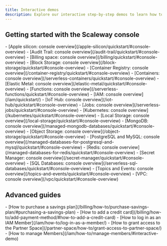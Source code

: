 ```yaml
---
title: Interactive demos
description: Explore our interactive step-by-step demos to learn how to use the Scaleway console and products.
---
```


<ProductHeader
  productName="Interactive demos"
  productLogo="generic"
  description="Take a tour of the Scaleway console with interactive demos. Our step-by-step previews help you explore the interface and discover our products and features."
/>

## Getting started with the Scaleway console

<Grid>
    <Card
      title="Scaleway console tour"
      url="/account/quickstart/#console-overview"
      label="See demo"
    />
    <Card
      title="Adding a credit card"
      url="/billing/how-to/add-payment-method/#how-to-add-a-credit-card"
      label="See demo"
    />
    <Card
      title="Log in as an IAM Member"
      url="/iam/how-to/log-in-as-a-member/"
      label="See demo"
    />
</Grid>

<Grid>
  <LinksList>
    - [Apple silicon: console overview](/apple-silicon/quickstart/#console-overview)
    - [Audit Trail: console overview](/audit-trail/quickstart/#console-overview)
    - [Billing space: console overview](/billing/quickstart/#console-overview)
    - [Block Storage: console overview](/block-storage/quickstart/#console-overview)
    - [Container Registry: console overview](/container-registry/quickstart/#console-overview)
    - [Containers: console overview](/serverless-containers/quickstart/#console-overview)
    - [Elastic Metal: console overview](/elastic-metal/quickstart/#console-overview)
    - [Functions: console overview](/serverless-functions/quickstart/#console-overview)
    - [IAM: console overview](/iam/quickstart/)
    - [IoT Hub: console overview](/iot-hub/quickstart/#console-overview)
    - [Jobs: console overview](/serverless-jobs/quickstart/#console-overview)
    - [Kubernetes: console overview](/kubernetes/quickstart/#console-overview)
    - [Local Storage: console overview](/local-storage/quickstart/#console-overview)
    - [MongoDB: console overview](/managed-mongodb-databases/quickstart/#console-overview)
    - [Object Storage: console overview](/object-storage/quickstart/#console-overview)
    - [PostgreSQL and MySQL: console overview](/managed-databases-for-postgresql-and-mysql/quickstart/#console-overview)
    - [Redis: console overview](/managed-databases-for-redis/quickstart/#console-overview)
    - [Secret Manager: console overview](/secret-manager/quickstart/#console-overview)
    - [SQL Databases: console overview](/serverless-sql-databases/quickstart/#console-overview)
    - [Topics and Events: console overview](/topics-and-events/quickstart/#console-overview)
    - [VPC: console overview](/vpc/quickstart/#console-overview)
  </LinksList>
</Grid>

## Advanced guides

<Grid>
  <LinksList>
    - [How to purchase a savings plan](/billing/how-to/purchase-savings-plan/#purchasing-a-savings-plan)
    - [How to add a credit card](/billing/how-to/add-payment-method/#how-to-add-a-credit-card)
    - [How to log in as an IAM Member](/iam/how-to/log-in-as-a-member/)
    - [How to grant access to the Partner Space](/partner-space/how-to/grant-access-to-partner-space/)
    - [How to manage Members](/iam/how-to/manage-members/#interactive-demo)
  </LinksList>
</Grid>
